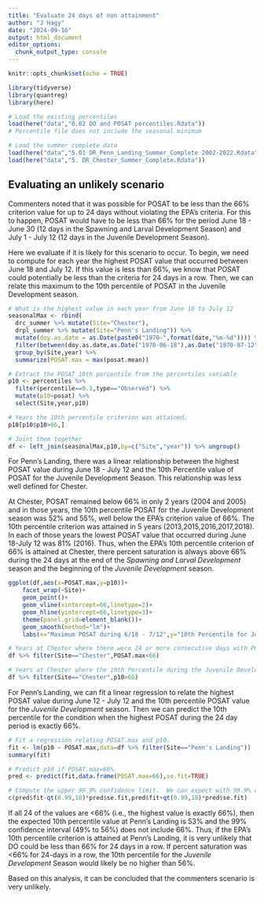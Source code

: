```yaml
---
title: "Evaluate 24 days of non attainment"
author: "J Hagy"
date: "2024-09-16"
output: html_document
editor_options: 
  chunk_output_type: console
---
```


```r
knitr::opts_chunk$set(echo = TRUE)

library(tidyverse)
library(quantreg)
library(here)

# Load the existing percentiles
load(here("data","6.02 DO and POSAT percentiles.Rdata"))
# Percentile file does not include the seasonal minimum

# Load the summer complete data
load(here("data","5.01 DR_Penn_Landing_Summer_Complete 2002-2022.Rdata"))
load(here("data","5. DR_Chester_Summer_Complete.Rdata"))

```

## Evaluating an unlikely scenario
Commenters noted that it was possible for POSAT to be less than the 66% criterion value for up to 24 days without violating the EPA's criteria. For this to happen, POSAT would have to be less than 66% for the period June 18 - June 30 (12 days in the Spawning and Larval Development Season) and July 1 - July 12 (12 days in the Juvenile Development Season).

Here we evaluate if it is likely for this scenario to occur. To begin, we need to compute for each year the highest POSAT value that occurred between June 18 and July 12.  If this value is less than 66%, we know that POSAT could potentially be less than the criteria for 24 days in a row. Then, we can relate this maximum to the 10th percentile of POSAT in the Juvenile Development season.

```r

# What is the highest value in each year from June 18 to July 12
seasonalMax <- rbind(
  drc_summer %>% mutate(Site="Chester"),
  drpl_summer %>% mutate(Site="Penn's Landing")) %>%
  mutate(doy.as.date = as.Date(paste0("1970-",format(date,"%m-%d")))) %>%  
  filter(between(doy.as.date,as.Date("1970-06-18"),as.Date("1970-07-12"))) %>% 
  group_by(Site,year) %>% 
  summarize(POSAT.max = max(posat.mean))

# Extract the POSAT 10th percentile from the percentiles variable 
p10 <- percentiles %>%
  filter(percentile==0.1,type=="Observed") %>% 
  mutate(p10=posat) %>% 
  select(Site,year,p10)

# Years the 10th percentile criterion was attained.
p10[p10$p10>66,]

# Joint them together
df <- left_join(seasonalMax,p10,by=c("Site","year")) %>% ungroup()

```

For Penn's Landing, there was a linear relationship between the highest POSAT value during June 18 - July 12 and the 10th Percentile value of POSAT for the Juvenile Development Season.  This relationship was less well defined for Chester.

At Chester, POSAT remained below 66% in only 2 years (2004 and 2005) and in those years, the 10th percentile POSAT for the Juvenile Development season was 52% and 55%, well below the EPA's criterion value of 66%. The 10th percentile criterion was attained in 5 years (2013,2015,2016,2017,2018). In each of those years the lowest POSAT value that occurred during June 18-July 12 was 81% (2016).  Thus, when the EPA's 10th percentile criterion of 66% is attained at Chester, there percent saturation is always above 66% during the 24 days at the end of the _Spawning and Larval Development_ season and the beginning of the _Juvenile Development_ season.

```r

ggplot(df,aes(x=POSAT.max,y=p10))+
    facet_wrap(~Site)+
    geom_point()+
    geom_vline(xintercept=66,linetype=2)+
    geom_hline(yintercept=66,linetype=3)+
    theme(panel.grid=element_blank())+
    geom_smooth(method="lm")+
    labs(x="Maximum POSAT during 6/18 - 7/12",y="10th Percentile for Juvenile Development season")

# Years at Chester where there were 24 or more consecutive days with POSAT<66% during June 18-July 12.
df %>% filter(Site=="Chester",POSAT.max<66)

# Years at Chester where the 10th Percentile during the Juvenile Development Season was >66%.
df %>% filter(Site=="Chester",p10>66)

```

For Penn's Landing, we can fit a linear regression to relate the highest POSAT value during June 12 - July 12 and the 10th percentile POSAT value for the _Juvenile Development_ season.  Then we can predict the 10th percentile for the condition when the highest POSAT during the 24 day period is exactly 66%.  

```r

# Fit a regression relating POSAT.max and p10.
fit <- lm(p10 ~ POSAT.max,data=df %>% filter(Site=="Penn's Landing"))
summary(fit)

# Predict p10 if POSAT.max=66%. 
pred <- predict(fit,data.frame(POSAT.max=66),se.fit=TRUE)

# Compute the upper 99.9% confidence limit.  We can expect with 99.9% confidence that the 10th percentile will be less than this level!
c(pred$fit-qt(0.99,18)*pred$se.fit,pred$fit+qt(0.99,18)*pred$se.fit)

```

If all 24 of the values are <66% (i.e., the highest value is exactly 66%), then the expected 10th percentile value at Penn's Landing is 53% and the 99% confidence interval (49% to 56%) does not include 66%.  Thus, if the EPA's 10th percentile criterion is attained at Penn's Landing, it is very unlikely that DO could be less than 66% for 24 days in a row. If percent saturation was <66% for 24-days in a row, the 10th percentile for the _Juvenile Development_ Season would likely be no higher than 56%.

Based on this analysis, it can be concluded that the commenters scenario is very unlikely.
